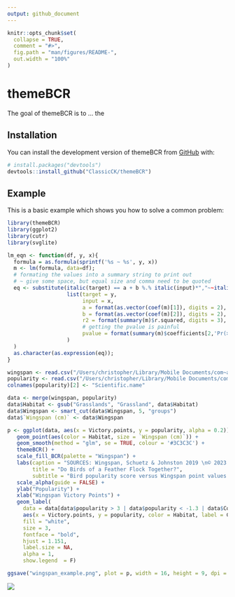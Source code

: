 ```yaml
---
output: github_document
---
```


<!-- README.md is generated from README.Rmd. Please edit that file -->

```r
knitr::opts_chunk$set(
  collapse = TRUE,
  comment = "#>",
  fig.path = "man/figures/README-",
  out.width = "100%"
)
```

# themeBCR

<!-- badges: start -->
<!-- badges: end -->

The goal of themeBCR is to ... the

## Installation

You can install the development version of themeBCR from [GitHub](https://github.com/) with:

``` r
# install.packages("devtools")
devtools::install_github("ClassicCK/themeBCR")
```

## Example

This is a basic example which shows you how to solve a common problem:

```r
library(themeBCR)
library(ggplot2)
library(cutr)
library(svglite)

lm_eqn <- function(df, y, x){
  formula = as.formula(sprintf('%s ~ %s', y, x))
  m <- lm(formula, data=df);
  # formating the values into a summary string to print out
  # ~ give some space, but equal size and comma need to be quoted
  eq <- substitute(italic(target) == a + b %.% italic(input)*","~~italic(r)^2~"="~r2*","~~p~"="~italic(pvalue), 
                   list(target = y,
                        input = x,
                        a = format(as.vector(coef(m)[1]), digits = 2), 
                        b = format(as.vector(coef(m)[2]), digits = 2), 
                        r2 = format(summary(m)$r.squared, digits = 3),
                        # getting the pvalue is painful
                        pvalue = format(summary(m)$coefficients[2,'Pr(>|t|)'], digits=1)
                   )
  )
  as.character(as.expression(eq));                 
}

wingspan <- read.csv("/Users/christopher/Library/Mobile Documents/com~apple~CloudDocs/wingspan/Birds-Table 1.csv")
popularity <- read.csv("/Users/christopher/Library/Mobile Documents/com~apple~CloudDocs/popularity/covariates and results-Table 1.csv")
colnames(popularity)[2] <- "Scientific.name"

data <- merge(wingspan, popularity)
data$Habitat <- gsub("Grasslands", "Grassland", data$Habitat)
data$Wingspan <- smart_cut(data$Wingspan, 5, "groups")
data$`Wingspan (cm)` <- data$Wingspan
```

```r
p <- ggplot(data, aes(x = Victory.points, y = popularity, alpha = 0.2)) +
   geom_point(aes(color = Habitat, size = `Wingspan (cm)`)) +
   geom_smooth(method = "glm", se = TRUE, colour = '#3C3C3C') +
   themeBCR() +
   scale_fill_BCR(palette = "Wingspan") +
   labs(caption = "SOURCES: Wingspan, Schuetz & Johnston 2019 \n© 2023 Christopher L. Kilner, PhD",
        title = "Do Birds of a Feather Flock Together?",
        subtitle = "Bird popularity score versus Wingspan point values by species") +
   scale_alpha(guide = FALSE) +
   ylab("Popularity") +
   xlab("Wingspan Victory Points") +
   geom_label(
     data = data[data$popularity > 3 | data$popularity < -1.3 | data$Common.name == "Baltimore Oriole",],
     aes(x = Victory.points, y = popularity, color = Habitat, label = Common.name),
     fill = "white",
     size = 3,
     fontface = "bold",
     hjust = 1.151,
     label.size = NA, 
     alpha = 1,
     show.legend  = F)

ggsave("wingspan_example.png", plot = p, width = 16, height = 9, dpi = 300, device = "png")
```

![](wingspan_example.png)
